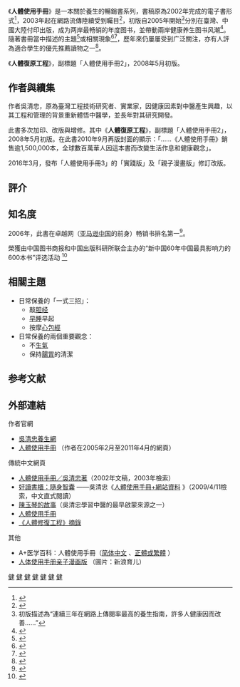 {{Infobox Book 
| name                 = 《人體使用手冊》<br />《人體復原工程》<br />人體使用手冊（實踐版）<br />人體使用手冊（漫畫版）
| image                = 
| image_caption        = 
| author               = 吳清忠
| title_orig           = 
| translator           = 
| illustrator          =
| cover_artist         = 
| country              = 
| language             = 中文
| series               = 
| subject              = [[中医学|中医学]]、健康法
| genre                = 
| publisher            = 
| release_date         = 初版自2005年起
| chinese_release_date =
| media_type           = 平裝
| pages                = 
| size_weight          =
| format               = 
| isbn                 = 
| oclc                 = 
| preceded_by          = 
| followed_by          = 
}}

《'''人體使用手冊'''》是一本關於養生的暢銷書系列，書稿原為2002年完成的電子書形式<ref>{{cite web|title=《人體復原工程-人體使用手冊 2》讀後心得|url=http://www.prudentman.idv.tw/2009/06/2.html|website=通達人驛站|accessdate=2009年6月18日|quote=作者在部落格表示：“書本是寄給朋友用，無意間造成網上流行，既然已有多處供人下載，就不另行置放”|archive-date=2019年12月29日|archive-url=https://web.archive.org/web/20191229140511/http://www.prudentman.idv.tw/2009/06/2.html|dead-url=no}}</ref>，2003年起在網路流傳陸續受到矚目<ref>{{cite news|author1=蘇惠昭|title=吳清忠學以致用 映證中醫科學性|url=http://kingstone.com.tw/publish/publish_detail_2.asp?Kind=1&id=358|agency=金石堂網路書店|date=2008-05-05|quote=《人體使用手冊》（達觀文化）席捲華人社會……有出版社老闆在網路上讀到他的東西，找上門來，認為可以轉換成紙本書，「我說好，但條件是必須把整本書的內容貼在網上」，出版社點頭，吳清忠也就答應出書了|access-date=2016-04-02|archive-url=https://web.archive.org/web/20160421211656/http://kingstone.com.tw/publish/publish_detail_2.asp?Kind=1&id=358|archive-date=2016-04-21|dead-url=yes}}</ref>，初版自2005年開始<ref>初版描述為“連續三年在網路上傳閱率最高的養生指南，許多人健康因而改善……”</ref>分別在臺灣、中國大陸付印出版，成为两岸最畅销的年度图书，並帶動兩岸健康养生图书风潮<ref name="ce">{{cite news|title=《黄帝内经》与养生书大潮|url=http://cathay.ce.cn/pieces/201005/25/t20100525_21442991.shtml|agency=人民日报|publisher=中国经济网|date=2010年5月25日|quote=近年来，涌起一股健康养生图书风潮，其肇源应是台湾的吴清忠。他著的《人体使用手册》2005—2006年先后在台湾和大陆出版，成为当时两岸最畅销的年度图书。……《人体使用手册》之后，派生出了《人体经络使用手册》、《特效穴位使用手册》、《黄帝内经使用手册》、《黄帝内经家用说明书》等养生指南。或许，这些写手册、说明书的人，应该感谢吴清忠给他们开拓了一个不错的营生。|deadurl=yes|archiveurl=https://web.archive.org/web/20130520233847/http://cathay.ce.cn/pieces/201005/25/t20100525_21442991.shtml|archivedate=2013年5月20日|accessdate=2016年4月2日}}</ref>。隨著書冊當中描述的主題<ref>{{cite news|title=自己的身體是最好的醫生|url=http://news.xinhuanet.com/health/2011-08/31/c_121936886.htm|accessdate=2011年8月31日|agency=中國日報網|publisher=新华网|quote=隨著以《求醫不如求己》、《人體使用手冊》為代表的一批養生書籍的熱銷更是掀起全民“中醫[[經絡|經絡]]熱”！}}</ref>或相關現象<ref>{{cite news|title=中國養生類圖書真相調查|url=http://news.xinhuanet.com/book/2007-12/24/content_7301282.htm|accessdate=2007年12月24日|agency=中國新聞周刊|quote=2006～2007 養生書崛起……2007年4月出版的《求醫不如求己》一書，[[中里巴人|中里巴人]]被稱為吳清忠的中醫啟蒙老師|archive-date=2012年6月20日|archive-url=https://web.archive.org/web/20120620064126/http://news.xinhuanet.com/book/2007-12/24/content_7301282.htm|dead-url=no}}</ref><ref>{{cite news|title=《读库》成功其实有迹可循|url=http://cul.china.com.cn/2014-11/04/content_7344277.htm|date=2014-11-04|agency=新京报|quote=在……《人体使用手册》等畅销书风起云涌的2006年|access-date=2016-04-02|archive-url=https://web.archive.org/web/20160414083736/http://cul.china.com.cn/2014-11/04/content_7344277.htm|archive-date=2016-04-14|dead-url=yes}}</ref>，歷年來仍屢屢受到广泛關注，亦有人評為適合學生的優先推薦讀物之一<ref>{{cite news|author=老查话留学|title=学生时代到底应该如何读书|url=http://learning.sohu.com/20150207/n408821365.shtml|accessdate=2015-02-07|agency=搜狐教育|quote=医学类……要说推荐的书，如果时间太少，只需要看《人体使用手册》，有两本。|archive-url=https://web.archive.org/web/20160414172333/http://learning.sohu.com/20150207/n408821365.shtml|archive-date=2016-04-14|dead-url=yes}}</ref>。

《'''人體復原工程'''》，副標題「人體使用手冊2」，2008年5月初版。

== 作者與續集 ==

作者吳清忠，原為臺灣工程技術研究者、實業家，因健康因素對中醫產生興趣，以其工程和管理的背景重新體悟中醫學，並長年對其研究開發。

此書多次加印、改版與增修。其中《'''人體復原工程'''》，副標題「人體使用手冊2」，2008年5月初版。在此書2010年9月再版封面的顯示：「……《人體使用手冊》銷售逾1,500,000本，全球數百萬華人因這本書而改變生活作息和健康觀念」。

2016年3月，發布「人體使用手冊3」的「實踐版」及「親子漫畫版」修訂改版。

== 評介 ==
{{Cquote|这确实是一本值得推荐给亲朋好友的保健书，也是能令个人生命受用的礼物书。<br />有人称，它的诞生，将引导我们走出生活误区，将掀起一场养生方式大革命。 　　——《[[南方都市报|南方都市报]]》}}

{{Cquote|他认为其中最应该戒掉的“白领”生活习惯就是晚睡晚起，<br />“正常的睡眠提供人体足够的造血时间，而且这个时间是我们从动物进化而来之时起<br />已经由自身的动物构造决定了的，与太阳升起落下的时间基本相合。”<br />只有这样，才能保证体内血气的水平，从而维护身心两方面的健康。 　　——《[[羊城晚报|羊城晚报]]》}}

== 知名度 ==
2006年，此書在卓越网（[[亚马逊中国|亚马逊中国]]的前身）畅销书排名第一<ref>{{cite news|title=亚马逊十年书单看中国：为何国人药不能停|url=http://news.cnblogs.com/n/537069/|accessdate=2016-01-16|publisher=博客园|archive-date=2016-04-16|archive-url=https://web.archive.org/web/20160416174534/http://news.cnblogs.com/n/537069/|dead-url=no}}</ref>。

榮獲由中国图书商报和中国出版科研所联合主办的“新中国60年中国最具影响力的600本书”评选活动 <ref>{{Cite web|url=http://www.backchina.com/blog/257064/article-41820.html|title=新中国60年中国最具影响力的600本书(8) - lixixing的日志 -  倍可亲|accessdate=2017-11-30|work=www.backchina.com|archive-date=2017-12-01|archive-url=https://web.archive.org/web/20171201035310/http://www.backchina.com/blog/257064/article-41820.html|dead-url=no}}</ref>

== 相關主題 ==
{{See also|經絡}}
*日常保養的「一式三招」：
**敲[[胆经|胆经]]
**[[睡眠|早睡]]早起
**按摩[[心包經|心包經]]
*日常保養的兩個重要觀念：
**不[[生氣|生氣]]
**保持[[消化系统#人类的消化系统|腸胃]]的清潔

== 参考文献 ==
{{Reflist|2}}

== 外部連結 ==
;作者官網
*[http://rentibook.weebly.com/ 吳清忠養生網] {{Wayback|url=http://rentibook.weebly.com/ |date=20190914130915 }}
*[http://alexwu2300.blogspot.tw/ 人體使用手冊] {{Wayback|url=http://alexwu2300.blogspot.tw/ |date=20180521024956 }}（作者在2005年2月至2011年4月的網頁）

;傳統中文網頁
*[https://web.archive.org/web/20160415062856/http://su5118.myweb.hinet.net/Handbook.htm 人體使用手冊／吳清忠著]（2002年文稿，2003年檢索）
*[http://www.haodoo.net/?M=hd&P=wisdom-6 好讀書櫃：隨身智囊] {{Wayback|url=http://www.haodoo.net/?M=hd&P=wisdom-6 |date=20190912191538 }}——吳清忠《[http://www.haodoo.net/?M=m&P=J090411:0 人體使用手冊+網站資料] {{Wayback|url=http://www.haodoo.net/?M=m&P=J090411:0 |date=20180929201506 }}》（2009/4/11檢索，中文直式閱讀）
*[http://relativehumanity.tieus.com/web/cm/cm3.htm 陳玉琴的故事]{{Wayback|url=http://relativehumanity.tieus.com/web/cm/cm3.htm |date=20160318230512 }}（吳清忠學習中醫的最早啟蒙來源之一）
*[http://relativehumanity.tieus.com/web/cm/bodyguide/bodyguide.htm 人體使用手冊] {{Wayback|url=http://relativehumanity.tieus.com/web/cm/bodyguide/bodyguide.htm |date=20171113180453 }}
*[http://relativehumanity.tieus.com/web/chinesemedicine_02.htm#陳玉琴吳清忠 《人體修復工程》摘錄]{{Wayback|url=http://relativehumanity.tieus.com/web/chinesemedicine_02.htm#陳玉琴吳清忠 |date=20160329164137 }}

;其他
*A+医学百科：人體使用手冊（[http://www.a-hospital.com/w/人体使用手册 简体中文] {{Wayback|url=http://www.a-hospital.com/w/%E4%BA%BA%E4%BD%93%E4%BD%BF%E7%94%A8%E6%89%8B%E5%86%8C |date=20200713194627 }}、[http://cht.a-hospital.com/w/人体使用手册 正體或繁體] {{Wayback|url=http://cht.a-hospital.com/w/%E4%BA%BA%E4%BD%93%E4%BD%BF%E7%94%A8%E6%89%8B%E5%86%8C |date=20200629223526 }}）
*[http://slide.baby.sina.com.cn/yls/slide_10_846_18206.html 人体使用手册亲子漫画版] {{Wayback|url=http://slide.baby.sina.com.cn/yls/slide_10_846_18206.html |date=20190911163825 }}（圖片：新浪育儿）

[[Category:中文書籍|健]]
[[Category:2005年書籍|健]]
[[Category:2006年書籍|健]]
[[Category:2008年書籍|健]]
[[Category:2010年書籍|健]]
[[Category:2013年书籍|健]]
[[Category:2016年书籍|健]]